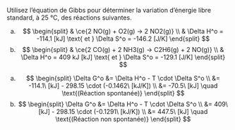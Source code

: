 ::: {.Exercise data-latex=""}

Utilisez l'équation de Gibbs pour déterminer la variation d'énergie libre standard, à 25 °C, des réactions suivantes.

a. $$
\begin{split}
& \ce{2 NO(g) + O2(g) -> 2 NO2(g)} \\
& \Delta H^o = -114.1 [kJ] \text{ et } \Delta S^o = -146.2 [J/K]
\end{split}
$$
\vspace{\stretch{1}}
b. $$
\begin{split}
& \ce{2 CO(g) + 2 NH3(g) -> C2H6(g) + 2 NO(g)} \\
& \Delta H^o = 409 kJ [kJ] \text{ et } \Delta S^o = -129.1 [J/K]
\end{split}
$$
\vspace{\stretch{1}}

:::

::: {.Answer data-latex=""}

a. $$
\begin{split}
\Delta G^o &= \Delta H^o - T \cdot \Delta S^o \\
&= -114.1\ [kJ] - 298.15 \cdot (-0.1462\ [kJ/K]) \\
&= -70.5\ [kJ] \quad \text{(Réaction spontanée)}
\end{split}
$$
b. $$
\begin{split}
\Delta G^o &= \Delta H^o - T \cdot \Delta S^o \\
&= 409\ [kJ] - 298.15 \cdot (-0.1291\ [kJ/K]) \\
&= 447.5\ [kJ] \quad \text{(Réaction non spontanée)}
\end{split}
$$

:::
